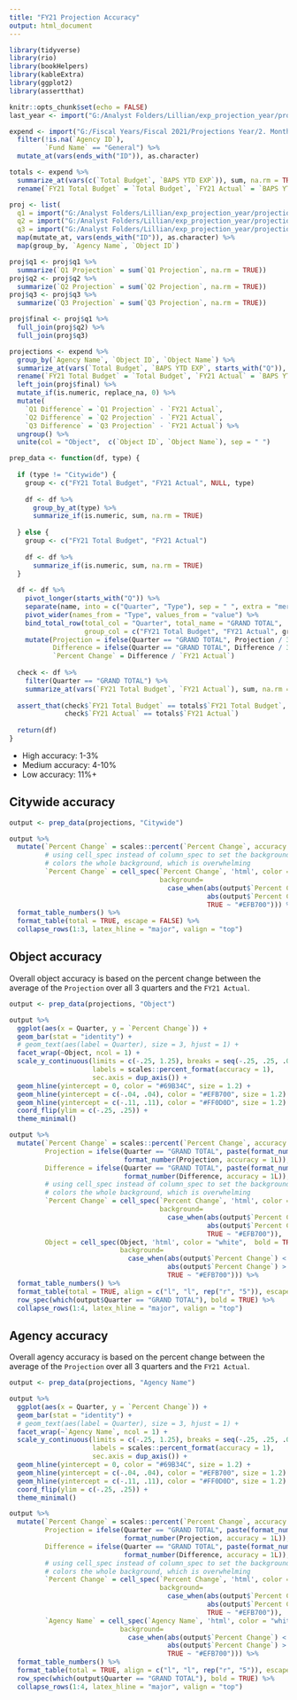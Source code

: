 ```yaml
---
title: "FY21 Projection Accuracy"
output: html_document
---
```

  
```r
library(tidyverse)
library(rio)
library(bookHelpers)
library(kableExtra)
library(ggplot2)
library(assertthat)

knitr::opts_chunk$set(echo = FALSE)
last_year <- import("G:/Analyst Folders/Lillian/exp_projection_year/projections/quarterly_outputs/archive/FY21 Q3 Projection.xlsx")

expend <- import("G:/Fiscal Years/Fiscal 2021/Projections Year/2. Monthly Expenditure Data/Month 12_June Projections/Expenditure 2021-06_Run_9.xlsx") %>%
  filter(!is.na(`Agency ID`),
         `Fund Name` == "General") %>% 
  mutate_at(vars(ends_with("ID")), as.character)

totals <- expend %>%
  summarize_at(vars(c(`Total Budget`, `BAPS YTD EXP`)), sum, na.rm = TRUE) %>%
  rename(`FY21 Total Budget` = `Total Budget`, `FY21 Actual` = `BAPS YTD EXP`)

proj <- list(
  q1 = import("G:/Analyst Folders/Lillian/exp_projection_year/projections/quarterly_outputs/archive/FY21 Q1 Projection.xlsx"),
  q2 = import("G:/Analyst Folders/Lillian/exp_projection_year/projections/quarterly_outputs/archive/FY21 Q2 Projection.xlsx"),
  q3 = import("G:/Analyst Folders/Lillian/exp_projection_year/projections/quarterly_outputs/archive/FY21 Q3 Projection.xlsx")) %>%
  map(mutate_at, vars(ends_with("ID")), as.character) %>%
  map(group_by, `Agency Name`, `Object ID`)

proj$q1 <- proj$q1 %>%
  summarize(`Q1 Projection` = sum(`Q1 Projection`, na.rm = TRUE))
proj$q2 <- proj$q2 %>%
  summarize(`Q2 Projection` = sum(`Q2 Projection`, na.rm = TRUE))
proj$q3 <- proj$q3 %>%
  summarize(`Q3 Projection` = sum(`Q3 Projection`, na.rm = TRUE))

proj$final <- proj$q1 %>%
  full_join(proj$q2) %>%
  full_join(proj$q3)

projections <- expend %>%
  group_by(`Agency Name`, `Object ID`, `Object Name`) %>%
  summarize_at(vars(`Total Budget`, `BAPS YTD EXP`, starts_with("Q")), sum, na.rm = TRUE) %>%
  rename(`FY21 Total Budget` = `Total Budget`, `FY21 Actual` = `BAPS YTD EXP`) %>%
  left_join(proj$final) %>%
  mutate_if(is.numeric, replace_na, 0) %>%
  mutate(
    `Q1 Difference` = `Q1 Projection` - `FY21 Actual`,
    `Q2 Difference` = `Q2 Projection` - `FY21 Actual`,
    `Q3 Difference` = `Q3 Projection` - `FY21 Actual`) %>%
  ungroup() %>%
  unite(col = "Object",  c(`Object ID`, `Object Name`), sep = " ")

prep_data <- function(df, type) {
  
  if (type != "Citywide") {
    group <- c("FY21 Total Budget", "FY21 Actual", NULL, type)
    
    df <- df %>%
      group_by_at(type) %>%
      summarize_if(is.numeric, sum, na.rm = TRUE) 
    
  } else {
    group <- c("FY21 Total Budget", "FY21 Actual")
    
    df <- df %>%
      summarize_if(is.numeric, sum, na.rm = TRUE) 
  }
  
  df <- df %>%
    pivot_longer(starts_with("Q")) %>%
    separate(name, into = c("Quarter", "Type"), sep = " ", extra = "merge") %>%
    pivot_wider(names_from = "Type", values_from = "value") %>%
    bind_total_row(total_col = "Quarter", total_name = "GRAND TOTAL", 
                   group_col = c("FY21 Total Budget", "FY21 Actual", group)) %>%
    mutate(Projection = ifelse(Quarter == "GRAND TOTAL", Projection / 3, Projection),
           Difference = ifelse(Quarter == "GRAND TOTAL", Difference / 3, Difference),
           `Percent Change` = Difference / `FY21 Actual`)
  
  check <- df %>%
    filter(Quarter == "GRAND TOTAL") %>%
    summarize_at(vars(`FY21 Total Budget`, `FY21 Actual`), sum, na.rm = TRUE)
  
  assert_that(check$`FY21 Total Budget` == totals$`FY21 Total Budget`,
              check$`FY21 Actual` == totals$`FY21 Actual`)
  
  return(df)
}

```

- High accuracy: 1-3%
- Medium accuracy: 4-10%
- Low accuracy: 11%+
  
## Citywide accuracy
  
```r

output <- prep_data(projections, "Citywide")

output %>%
  mutate(`Percent Change` = scales::percent(`Percent Change`, accuracy = 0.01),
         # using cell_spec instead of column_spec to set the background color bc the latter
         # colors the whole background, which is overwhelming
         `Percent Change` = cell_spec(`Percent Change`, 'html', color = "white", bold = TRUE,
                                      background= 
                                        case_when(abs(output$`Percent Change`) < .04 ~ "#69B34C",
                                                  abs(output$`Percent Change`) > .11 ~ "#FF0D0D",
                                                  TRUE ~ "#EFB700"))) %>%
  format_table_numbers() %>%
  format_table(total = TRUE, escape = FALSE) %>%
  collapse_rows(1:3, latex_hline = "major", valign = "top") 

```


## Object accuracy

Overall object accuracy is based on the percent change between the average of the `Projection` over all 3 quarters and the `FY21 Actual`.

```r

output <- prep_data(projections, "Object")

output %>%
  ggplot(aes(x = Quarter, y = `Percent Change`)) + 
  geom_bar(stat = "identity") +
  # geom_text(aes(label = Quarter), size = 3, hjust = 1) +
  facet_wrap(~Object, ncol = 1) +
  scale_y_continuous(limits = c(-.25, 1.25), breaks = seq(-.25, .25, .05),
                     labels = scales::percent_format(accuracy = 1),
                     sec.axis = dup_axis()) +
  geom_hline(yintercept = 0, color = "#69B34C", size = 1.2) +
  geom_hline(yintercept = c(-.04, .04), color = "#EFB700", size = 1.2) +
  geom_hline(yintercept = c(-.11, .11), color = "#FF0D0D", size = 1.2) +
  coord_flip(ylim = c(-.25, .25)) +
  theme_minimal()

```

```r
output %>%
  mutate(`Percent Change` = scales::percent(`Percent Change`, accuracy = 0.01),
         Projection = ifelse(Quarter == "GRAND TOTAL", paste(format_number(Projection, accuracy = 1L), "(avg)"),
                             format_number(Projection, accuracy = 1L)),
         Difference = ifelse(Quarter == "GRAND TOTAL", paste(format_number(Difference, accuracy = 1L), "(avg)"), 
                             format_number(Difference, accuracy = 1L)),
         # using cell_spec instead of column_spec to set the background color bc the latter
         # colors the whole background, which is overwhelming
         `Percent Change` = cell_spec(`Percent Change`, 'html', color = "white",  bold = TRUE,
                                      background= 
                                        case_when(abs(output$`Percent Change`) < .04 ~ "#69B34C",
                                                  abs(output$`Percent Change`) > .11 ~ "#FF0D0D",
                                                  TRUE ~ "#EFB700")),
         Object = cell_spec(Object, 'html', color = "white",  bold = TRUE,
                            background= 
                              case_when(abs(output$`Percent Change`) < .04 ~ "#69B34C",
                                        abs(output$`Percent Change`) > .11 ~ "#FF0D0D",
                                        TRUE ~ "#EFB700"))) %>%
  format_table_numbers() %>%
  format_table(total = TRUE, align = c("l", "l", rep("r", "5")), escape = FALSE) %>%
  row_spec(which(output$Quarter == "GRAND TOTAL"), bold = TRUE) %>%
  collapse_rows(1:4, latex_hline = "major", valign = "top") 
```


## Agency accuracy

Overall agency accuracy is based on the percent change between the average of the `Projection` over all 3 quarters and the `FY21 Actual`.

```r

output <- prep_data(projections, "Agency Name")

output %>%
  ggplot(aes(x = Quarter, y = `Percent Change`)) + 
  geom_bar(stat = "identity") +
  # geom_text(aes(label = Quarter), size = 3, hjust = 1) +
  facet_wrap(~`Agency Name`, ncol = 1) +
  scale_y_continuous(limits = c(-.25, 1.25), breaks = seq(-.25, .25, .05),
                     labels = scales::percent_format(accuracy = 1),
                     sec.axis = dup_axis()) +
  geom_hline(yintercept = 0, color = "#69B34C", size = 1.2) +
  geom_hline(yintercept = c(-.04, .04), color = "#EFB700", size = 1.2) +
  geom_hline(yintercept = c(-.11, .11), color = "#FF0D0D", size = 1.2) +
  coord_flip(ylim = c(-.25, .25)) +
  theme_minimal()

```


```r
output %>%
  mutate(`Percent Change` = scales::percent(`Percent Change`, accuracy = 0.01),
         Projection = ifelse(Quarter == "GRAND TOTAL", paste(format_number(Projection, accuracy = 1L), "(avg)"),
                             format_number(Projection, accuracy = 1L)),
         Difference = ifelse(Quarter == "GRAND TOTAL", paste(format_number(Difference, accuracy = 1L), "(avg)"), 
                             format_number(Difference, accuracy = 1L)),
         # using cell_spec instead of column_spec to set the background color bc the latter
         # colors the whole background, which is overwhelming
         `Percent Change` = cell_spec(`Percent Change`, 'html', color = "white",  bold = TRUE,
                                      background= 
                                        case_when(abs(output$`Percent Change`) < .04 ~ "#69B34C",
                                                  abs(output$`Percent Change`) > .11 ~ "#FF0D0D",
                                                  TRUE ~ "#EFB700")),
         `Agency Name` = cell_spec(`Agency Name`, 'html', color = "white",  bold = TRUE,
                            background= 
                              case_when(abs(output$`Percent Change`) < .04 ~ "#69B34C",
                                        abs(output$`Percent Change`) > .11 ~ "#FF0D0D",
                                        TRUE ~ "#EFB700"))) %>%
  format_table_numbers() %>%
  format_table(total = TRUE, align = c("l", "l", rep("r", "5")), escape = FALSE) %>%
  row_spec(which(output$Quarter == "GRAND TOTAL"), bold = TRUE) %>%
  collapse_rows(1:4, latex_hline = "major", valign = "top") 

```
